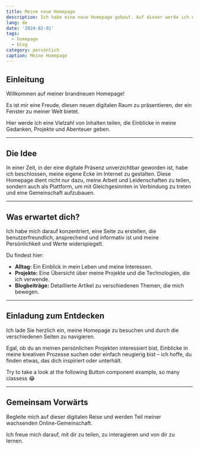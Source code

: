 ```yaml
---
title: Meine neue Homepage
description: Ich habe eine neue Homepage gebaut. Auf dieser werde ich einiges von mir Posten.
lang: de
date: '2024-02-01'
tags:
  - homepage
  - blog
category: persönlich
caption: Meine Homepage
---
```



## Einleitung

Willkommen auf meiner brandneuen Homepage!

Es ist mir eine Freude, diesen neuen digitalen Raum zu präsentieren, der ein Fenster zu meiner Welt bietet. 

Hier werde ich eine Vielzahl von Inhalten teilen, die Einblicke in meine Gedanken, Projekte und Abenteuer geben.

---

## Die Idee

In einer Zeit, in der eine digitale Präsenz unverzichtbar geworden ist, habe ich beschlossen, meine eigene Ecke im Internet zu gestalten. Diese Homepage dient nicht nur dazu, meine Arbeit und Leidenschaften zu teilen, sondern auch als Plattform, um mit Gleichgesinnten in Verbindung zu treten und eine Gemeinschaft aufzubauen.

---

## Was erwartet dich?

Ich habe mich darauf konzentriert, eine Seite zu erstellen, die benutzerfreundlich, ansprechend und informativ ist und meine Persönlichkeit und Werte widerspiegelt. 

Du findest hier:

- **Alltag:** Ein Einblick in mein Leben und meine Interessen.
- **Projekte:** Eine Übersicht über meine Projekte und die Technologien, die ich verwende.
- **Blogbeiträge:** Detaillierte Artikel zu verschiedenen Themen, die mich bewegen.

---

## Einladung zum Entdecken

Ich lade Sie herzlich ein, meine Homepage zu besuchen und durch die verschiedenen Seiten zu navigieren. 

Egal, ob du an meinen persönlichen Projekten interessiert bist, Einblicke in meine kreativen Prozesse suchen oder einfach neugierig bist – ich hoffe, du finden etwas, das dich inspiriert oder unterhält.

Try to take a look at the following Button component example, so many classess 😂

---

## Gemeinsam Vorwärts

Begleite mich auf dieser digitalen Reise und werden Teil meiner wachsenden Online-Gemeinschaft. 

Ich freue mich darauf, mit dir zu teilen, zu interagieren und von dir zu lernen. 
